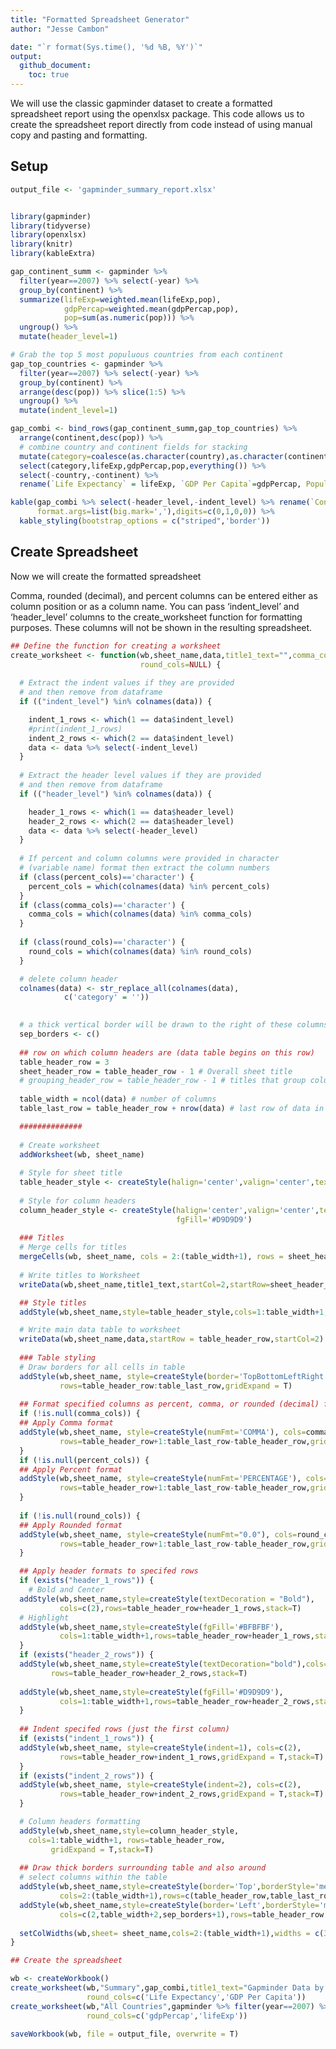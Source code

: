 ```yaml
---
title: "Formatted Spreadsheet Generator"
author: "Jesse Cambon"

date: "`r format(Sys.time(), '%d %B, %Y')`"
output:
  github_document:
    toc: true
---
```


We will use the classic gapminder dataset to create a formatted spreadsheet report using the openxlsx package. This code allows us to create the spreadsheet report directly from code instead of using manual copy and pasting and formatting.

## Setup

```r
output_file <- 'gapminder_summary_report.xlsx'


library(gapminder)
library(tidyverse)
library(openxlsx)
library(knitr)
library(kableExtra)

gap_continent_summ <- gapminder %>% 
  filter(year==2007) %>% select(-year) %>%
  group_by(continent) %>%
  summarize(lifeExp=weighted.mean(lifeExp,pop),
            gdpPercap=weighted.mean(gdpPercap,pop),
            pop=sum(as.numeric(pop))) %>%
  ungroup() %>%
  mutate(header_level=1)

# Grab the top 5 most populuous countries from each continent
gap_top_countries <- gapminder %>%
  filter(year==2007) %>% select(-year) %>%
  group_by(continent) %>%
  arrange(desc(pop)) %>% slice(1:5) %>%
  ungroup() %>% 
  mutate(indent_level=1)

gap_combi <- bind_rows(gap_continent_summ,gap_top_countries) %>%
  arrange(continent,desc(pop)) %>%
  # combine country and continent fields for stacking
  mutate(category=coalesce(as.character(country),as.character(continent))) %>%
  select(category,lifeExp,gdpPercap,pop,everything()) %>%
  select(-country,-continent) %>%
  rename(`Life Expectancy` = lifeExp, `GDP Per Capita`=gdpPercap, Population=pop)

```

```r
kable(gap_combi %>% select(-header_level,-indent_level) %>% rename(`Continent/Country`=category),format='markdown',
      format.args=list(big.mark=','),digits=c(0,1,0,0)) %>%
  kable_styling(bootstrap_options = c("striped",'border'))
```


## Create Spreadsheet

Now we will create the formatted spreadsheet

Comma, rounded (decimal), and percent columns can be entered either as column position or as
a column name. You can pass 'indent_level' and 'header_level' columns to the create_worksheet
function for formatting purposes. These columns will not be shown in the resulting spreadsheet.

```r
## Define the function for creating a worksheet
create_worksheet <- function(wb,sheet_name,data,title1_text="",comma_cols=NULL,percent_cols=NULL,
                             round_cols=NULL) {
  
  # Extract the indent values if they are provided 
  # and then remove from dataframe
  if (("indent_level") %in% colnames(data)) {

    indent_1_rows <- which(1 == data$indent_level)
    #print(indent_1_rows)
    indent_2_rows <- which(2 == data$indent_level)
    data <- data %>% select(-indent_level)
  }
  
  # Extract the header level values if they are provided 
  # and then remove from dataframe
  if (("header_level") %in% colnames(data)) {

    header_1_rows <- which(1 == data$header_level)
    header_2_rows <- which(2 == data$header_level)
    data <- data %>% select(-header_level)
  }
  
  # If percent and column columns were provided in character
  # (variable name) format then extract the column numbers
  if (class(percent_cols)=='character') {
    percent_cols = which(colnames(data) %in% percent_cols)
  }
  if (class(comma_cols)=='character') {
    comma_cols = which(colnames(data) %in% comma_cols)
  }
  
  if (class(round_cols)=='character') {
    round_cols = which(colnames(data) %in% round_cols)
  }

  # delete column header
  colnames(data) <- str_replace_all(colnames(data),
            c('category' = ''))

  
  # a thick vertical border will be drawn to the right of these columns
  sep_borders <- c()
    
  ## row on which column headers are (data table begins on this row)
  table_header_row = 3
  sheet_header_row = table_header_row - 1 # Overall sheet title
  # grouping_header_row = table_header_row - 1 # titles that group columns
  
  table_width = ncol(data) # number of columns
  table_last_row = table_header_row + nrow(data) # last row of data in the table

  ##############
  
  # Create worksheet
  addWorksheet(wb, sheet_name)
  
  # Style for sheet title
  table_header_style <- createStyle(halign='center',valign='center',textDecoration="Bold")
  
  # Style for column headers
  column_header_style <- createStyle(halign='center',valign='center',textDecoration="Bold",
                                     fgFill='#D9D9D9')
  
  ### Titles 
  # Merge cells for titles
  mergeCells(wb, sheet_name, cols = 2:(table_width+1), rows = sheet_header_row) # Overall Header
  
  # Write titles to Worksheet
  writeData(wb,sheet_name,title1_text,startCol=2,startRow=sheet_header_row)

  ## Style titles
  addStyle(wb,sheet_name,style=table_header_style,cols=1:table_width+1,rows=sheet_header_row,gridExpand = T,stack=T)

  # Write main data table to worksheet
  writeData(wb,sheet_name,data,startRow = table_header_row,startCol=2)
  
  ### Table styling
  # Draw borders for all cells in table
  addStyle(wb,sheet_name, style=createStyle(border='TopBottomLeftRight'), cols=1:table_width+1,
           rows=table_header_row:table_last_row,gridExpand = T)
  
  ## Format specified columns as percent, comma, or rounded (decimal) format
  if (!is.null(comma_cols)) {
  ## Apply Comma format
  addStyle(wb,sheet_name, style=createStyle(numFmt='COMMA'), cols=comma_cols+1,
           rows=table_header_row+1:table_last_row-table_header_row,gridExpand = T,stack=T)
  }
  if (!is.null(percent_cols)) {
  ## Apply Percent format
  addStyle(wb,sheet_name, style=createStyle(numFmt='PERCENTAGE'), cols=percent_cols+1,
           rows=table_header_row+1:table_last_row-table_header_row,gridExpand = T,stack=T)
  }
  
  if (!is.null(round_cols)) {
  ## Apply Rounded format
  addStyle(wb,sheet_name, style=createStyle(numFmt="0.0"), cols=round_cols+1,
           rows=table_header_row+1:table_last_row-table_header_row,gridExpand = T,stack=T)
  }

  ## Apply header formats to specifed rows
  if (exists("header_1_rows")) {
    # Bold and Center
  addStyle(wb,sheet_name,style=createStyle(textDecoration = "Bold"),
           cols=c(2),rows=table_header_row+header_1_rows,stack=T)
  # Highlight
  addStyle(wb,sheet_name,style=createStyle(fgFill='#BFBFBF'),
           cols=1:table_width+1,rows=table_header_row+header_1_rows,stack=T,gridExpand = T)
  }
  if (exists("header_2_rows")) {
  addStyle(wb,sheet_name,style=createStyle(textDecoration="bold"),cols=c(2),
         rows=table_header_row+header_2_rows,stack=T)
    
  addStyle(wb,sheet_name,style=createStyle(fgFill='#D9D9D9'),
           cols=1:table_width+1,rows=table_header_row+header_2_rows,stack=T,gridExpand = T)  
  }
  
  ## Indent specifed rows (just the first column) 
  if (exists("indent_1_rows")) {
  addStyle(wb,sheet_name, style=createStyle(indent=1), cols=c(2),
           rows=table_header_row+indent_1_rows,gridExpand = T,stack=T)
  }
  if (exists("indent_2_rows")) {
  addStyle(wb,sheet_name, style=createStyle(indent=2), cols=c(2),
           rows=table_header_row+indent_2_rows,gridExpand = T,stack=T)
  }

  # Column headers formatting
  addStyle(wb,sheet_name,style=column_header_style,
    cols=1:table_width+1, rows=table_header_row,
         gridExpand = T,stack=T)
  
  ## Draw thick borders surrounding table and also around
  # select columns within the table
  addStyle(wb,sheet_name,style=createStyle(border='Top',borderStyle='medium'),
           cols=2:(table_width+1),rows=c(table_header_row,table_last_row+1),stack=T,gridExpand = T )
  addStyle(wb,sheet_name,style=createStyle(border='Left',borderStyle='medium'),
           cols=c(2,table_width+2,sep_borders+1),rows=table_header_row:table_last_row,stack=T,gridExpand = T )
  
  setColWidths(wb,sheet= sheet_name,cols=2:(table_width+1),widths = c(35,rep(15,table_width-1)))
}

## Create the spreadsheet

wb <- createWorkbook()
create_worksheet(wb,"Summary",gap_combi,title1_text="Gapminder Data by Continent",comma_cols=c('Population'),
                 round_cols=c('Life Expectancy','GDP Per Capita'))
create_worksheet(wb,"All Countries",gapminder %>% filter(year==2007) %>% select(-year),title1_text="All Gapminder Countries",comma_cols=c('pop'),
                 round_cols=c('gdpPercap','lifeExp'))

saveWorkbook(wb, file = output_file, overwrite = T)
```

